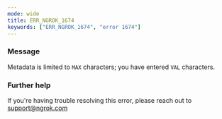 ```yaml
---
mode: wide
title: ERR_NGROK_1674
keywords: ["ERR_NGROK_1674", "error 1674"]
---
```



### Message

Metadata is limited to `MAX` characters; you have entered `VAL` characters.

<ErrorDetails />

### Further help

If you're having trouble resolving this error, please reach out to [support@ngrok.com](mailto:support@ngrok.com?subject=Help%20with%20ERR_NGROK_1674)
